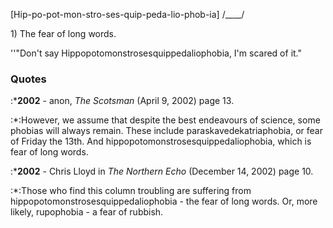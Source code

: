 [Hip-po-pot-mon-stro-ses-quip-peda-lio-phob-ia]
/____/

1) The fear of long words.

''"Don't say Hippopotomonstrosesquippedaliophobia, I'm scared of it."

===Quotes===

:*'''2002''' - anon, ''The Scotsman'' (April 9, 2002) page 13.
:*:However, we assume that despite the best endeavours of science, some phobias will always remain. These include paraskavedekatriaphobia, or fear of Friday the 13th. And hippopotomonstrosesquippedaliophobia, which is fear of long words. 

:*'''2002''' - Chris Lloyd in ''The Northern Echo'' (December 14, 2002) page 10.
:*:Those who find this column troubling are suffering from hippopotomonstrosesquippedaliophobia - the fear of long words. Or, more likely, rupophobia - a fear of rubbish.